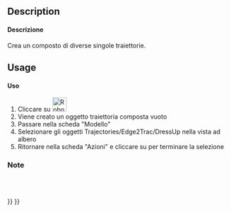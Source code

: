 <languages/>

<div class="mw-translate-fuzzy">
{{Docnav/it|[[Robot_TrajectoryDressUp/it|Vesti una traiettoria]]||[[Robot_Workbench/it|Robot]]|IconL=Robot_TrajectoryDressUp.png|IconC=Workbench_Robot.svg|IconR=}}
</div>

<div class="mw-translate-fuzzy">
{{GuiCommand/it|Name=Robot TrajectoryCompound|Name/it=Raggruppa traiettorie|Workbenches=[[Robot_Workbench/it|Robot]]|MenuLocation=Robot → Raggruppa traiettorie}}
</div>

==Description==

<div class="mw-translate-fuzzy">
====Descrizione====
Crea un composto di diverse singole traiettorie.
</div>

==Usage==

<div class="mw-translate-fuzzy">
====Uso====
#Cliccare su [[Image:Robot_TrajectoryCompound.png|32px]]
#Viene creato un oggetto traiettoria composta vuoto
#Passare nella scheda "Modello"
#Selezionare gli oggetti Trajectories/Edge2Trac/DressUp nella vista ad albero
#Ritornare nella scheda "Azioni" e cliccare su {{KEY| OK}} per terminare la selezione
</div>

<span id="Notes"></span>
<div class="mw-translate-fuzzy">
===Note===
<br />
<br />
</div>


<div class="mw-translate-fuzzy">
{{Docnav/it|[[Robot_TrajectoryDressUp/it|Vesti una traiettoria]]||[[Robot_Workbench/it|Robot]]|IconL=Robot_TrajectoryDressUp.png|IconC=Workbench_Robot.svg|IconR=}}
</div>

{{Robot_Tools_navi{{#translation:}}}}
{{Userdocnavi{{#translation:}}}}